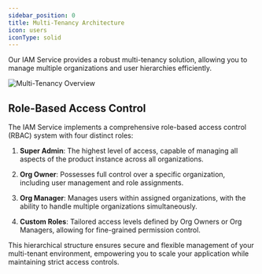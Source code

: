 ```yaml
---
sidebar_position: 0
title: Multi-Tenancy Architecture
icon: users
iconType: solid
---
```



Our IAM Service provides a robust multi-tenancy solution, allowing you to manage multiple organizations and user hierarchies efficiently.

![Multi-Tenancy Overview](/images/multi-tenancy.png)

## Role-Based Access Control

The IAM Service implements a comprehensive role-based access control (RBAC) system with four distinct roles:

1. **Super Admin**: The highest level of access, capable of managing all aspects of the product instance across all organizations.

2. **Org Owner**: Possesses full control over a specific organization, including user management and role assignments.

3. **Org Manager**: Manages users within assigned organizations, with the ability to handle multiple organizations simultaneously.

4. **Custom Roles**: Tailored access levels defined by Org Owners or Org Managers, allowing for fine-grained permission control.

This hierarchical structure ensures secure and flexible management of your multi-tenant environment, empowering you to scale your application while maintaining strict access controls.

